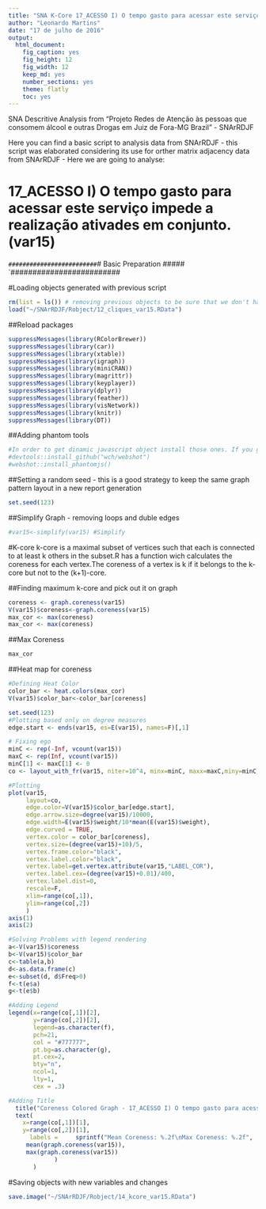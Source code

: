 ```yaml
---
title: "SNA K-Core 17_ACESSO I) O tempo gasto para acessar este serviço impede a realização ativades em conjunto. (var15)"
author: "Leonardo Martins"
date: "17 de julho de 2016"
output: 
  html_document: 
    fig_caption: yes
    fig_height: 12
    fig_width: 12
    keep_md: yes
    number_sections: yes
    theme: flatly
    toc: yes
---
```

SNA Descritive Analysis from "Projeto Redes de Atenção às pessoas que consomem álcool e outras Drogas em Juiz de Fora-MG   Brazil"  - SNArRDJF

Here you can find a basic script to analysis data from SNArRDJF - this script was elaborated considering its use for orther matrix adjacency data from SNArRDJF - Here we are going to analyse:

# 17_ACESSO I) O tempo gasto para acessar este serviço impede a realização ativades em conjunto. (var15)

`#########################
`# Basic Preparation #####
`#########################

#Loading objects generated with previous script 
```r
rm(list = ls()) # removing previous objects to be sure that we don't have objects conflicts name
load("~/SNArRDJF/Robject/12_cliques_var15.RData")
```
##Reload packages
```r
suppressMessages(library(RColorBrewer))
suppressMessages(library(car))
suppressMessages(library(xtable))
suppressMessages(library(igraph))
suppressMessages(library(miniCRAN))
suppressMessages(library(magrittr))
suppressMessages(library(keyplayer))
suppressMessages(library(dplyr))
suppressMessages(library(feather))
suppressMessages(library(visNetwork))
suppressMessages(library(knitr))
suppressMessages(library(DT))
```
##Adding phantom tools
```r
#In order to get dinamic javascript object install those ones. If you get problems installing go to Stackoverflow.com and type your error to discover what to do. In some cases the libraries need to be intalled in outside R libs.
#devtools::install_github("wch/webshot")
#webshot::install_phantomjs()
```
##Setting a random seed - this is a good strategy to keep the same graph pattern layout in a new report generation
```r
set.seed(123)
```

##Simplify Graph - removing loops and duble edges 
```r
#var15<-simplify(var15) #Simplify
```


#K-core
k-core is a maximal subset of vertices such that each is connected to at least k others in the subset.R has a function wich calculates the coreness for each vertex.The coreness of a vertex is k if it belongs to the k-core but not to the (k+1)-core.

##Finding maximum k-core and pick out it on graph
```r
coreness <- graph.coreness(var15)
V(var15)$coreness<-graph.coreness(var15)
max_cor <- max(coreness)
max_cor <- max(coreness)
```
##Max Coreness
```r
max_cor
```
##Heat map for coreness
```r
#Defining Heat Color
color_bar <- heat.colors(max_cor) 
V(var15)$color_bar<-color_bar[coreness]

set.seed(123)
#Plotting based only on degree measures 
edge.start <- ends(var15, es=E(var15), names=F)[,1]

# Fixing ego
minC <- rep(-Inf, vcount(var15))
maxC <- rep(Inf, vcount(var15))
minC[1] <- maxC[1] <- 0
co <- layout_with_fr(var15, niter=10^4, minx=minC, maxx=maxC,miny=minC, maxy=maxC, weights = E(var15)$weight)

#Plotting
plot(var15, 
     layout=co,
     edge.color=V(var15)$color_bar[edge.start],
     edge.arrow.size=degree(var15)/10000,
     edge.width=E(var15)$weight/10*mean(E(var15)$weight),
     edge.curved = TRUE,
     vertex.color = color_bar[coreness],
     vertex.size=(degree(var15)+10)/5,
     vertex.frame.color="black",
     vertex.label.color="black",
     vertex.label=get.vertex.attribute(var15,"LABEL_COR"),
     vertex.label.cex=(degree(var15)+0.01)/400,
     vertex.label.dist=0,
     rescale=F,
     xlim=range(co[,1]), 
     ylim=range(co[,2])
     )
axis(1)
axis(2)

#Solving Problems with legend rendering 
a<-V(var15)$coreness
b<-V(var15)$color_bar
c<-table(a,b)
d<-as.data.frame(c)
e<-subset(d, d$Freq>0)
f<-t(e$a)
g<-t(e$b)

#Adding Legend
legend(x=range(co[,1])[2], 
       y=range(co[,2])[2],
       legend=as.character(f),
       pch=21,
       col = "#777777", 
       pt.bg=as.character(g),
       pt.cex=2,
       bty="n", 
       ncol=1,
       lty=1,
       cex = .3)

#Adding Title
  title("Coreness Colored Graph - 17_ACESSO I) O tempo gasto para acessar este serviço impede a realização ativades em conjunto. (var15)", sub = "Source: from authors ", cex = .5)
  text( 
    x=range(co[,1])[1],
    y=range(co[,2])[1], 
      labels =     sprintf("Mean Coreness: %.2f\nMax Coreness: %.2f",
     mean(graph.coreness(var15)), 
     max(graph.coreness(var15))
             )
       )
```

#Saving objects with new variables and changes
```r
save.image("~/SNArRDJF/Robject/14_kcore_var15.RData") 
```
